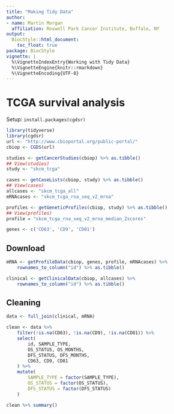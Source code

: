 ```yaml
---
title: "Making Tidy Data"
author:
- name: Martin Morgan
  affiliation: Roswell Park Cancer Institute, Buffalo, NY
output:
  BiocStyle::html_document:
    toc_float: true
package: BiocStyle
vignette: |
  %\VignetteIndexEntry{Working with Tidy Data}
  %\VignetteEngine{knitr::rmarkdown}
  %\VignetteEncoding{UTF-8}
---
```



# TCGA survival analysis

Setup: `install.packages(cgdsr)`

```r
library(tidyverse)
library(cgdsr)
url <- "http://www.cbioportal.org/public-portal/"
cbiop <- CGDS(url)

studies <- getCancerStudies(cbiop) %>% as.tibble()
## View(studies)
study <- "skcm_tcga"

cases <- getCaseLists(cbiop, study) %>% as.tibble()
## View(cases)
allcases <- "skcm_tcga_all"
mRNAcases <- "skcm_tcga_rna_seq_v2_mrna"

profiles <- getGeneticProfiles(cbiop, study) %>% as.tibble()
## View(profiles)
profile = "skcm_tcga_rna_seq_v2_mrna_median_Zscores"

genes <- c('CD63', 'CD9', 'CD81')
```

## Download

```r
mRNA <- getProfileData(cbiop, genes, profile, mRNAcases) %>% 
    rownames_to_column("id") %>% as.tibble()

clinical <- getClinicalData(cbiop, allcases) %>%
    rownames_to_column("id") %>% as.tibble()
```

## Cleaning

```r
data <- full_join(clinical, mRNA)

clean <- data %>% 
    filter(!is.na(CD63), !is.na(CD9), !is.na(CD81)) %>%
    select(
        id, SAMPLE_TYPE, 
        OS_STATUS, OS_MONTHS, 
        DFS_STATUS, DFS_MONTHS,
        CD63, CD9, CD81
    ) %>%
    mutate(
        SAMPLE_TYPE = factor(SAMPLE_TYPE),
        OS_STATUS = factor(OS_STATUS),
        DFS_STATUS = factor(DFS_STATUS)
    )

clean %>% summary()
```
